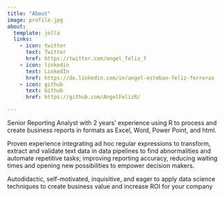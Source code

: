 ```yaml
---
title: "About"
image: profile.jpg
about:
  template: jolla
  links:
    - icon: twitter
      text: Twitter
      href: https://twitter.com/angel_feliz_f
    - icon: linkedin
      text: LinkedIn
      href: https://do.linkedin.com/in/angel-esteban-feliz-ferreras
    - icon: github
      text: Github
      href: https://github.com/AngelFelizR/

---
```


Senior Reporting Analyst with 2 years’ experience using R to process and create business reports in formats as Excel, Word, Power Point, and html. 

Proven experience integrating ad hoc regular expressions to transform, extract and validate text data in data pipelines to find abnormalities and automate repetitive tasks; improving reporting accuracy, reducing waiting times and opening new possibilities to empower decision makers. 

Autodidactic, self-motivated, inquisitive, and eager to apply data science techniques to create business value and increase ROI for your company
